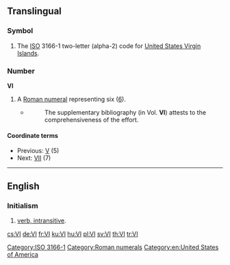 {{also|vi|Vi}}
==Translingual==

===Symbol===
{{head|mul|symbol}}

# The [[ISO]] 3166-1 two-letter (alpha-2) code for [[United States Virgin Islands]].

===Number===
'''VI'''

# A [[Roman numeral]] representing six ([[six|6]]).
#* {{RQ:Schuster Hepaticae V|viii}}
#*: The supplementary bibliography (in Vol. '''VI''') attests to the comprehensiveness of the effort.

====Coordinate terms====
* Previous: [[V]] (5)
* Next: [[VII]] (7)

----

==English==

===Initialism===
{{en-initialism}}

# [[intransitive verb|verb, intransitive]].

[[Category:ISO 3166-1]]
[[Category:Roman numerals]]
[[Category:en:United States of America]]

[[cs:VI]]
[[de:VI]]
[[fr:VI]]
[[ku:VI]]
[[hu:VI]]
[[pl:VI]]
[[sv:VI]]
[[th:VI]]
[[tr:VI]]